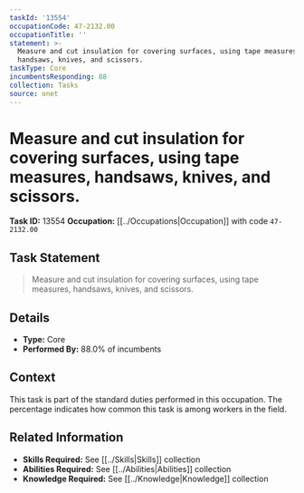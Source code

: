 ```yaml
---
taskId: '13554'
occupationCode: 47-2132.00
occupationTitle: ''
statement: >-
  Measure and cut insulation for covering surfaces, using tape measures,
  handsaws, knives, and scissors.
taskType: Core
incumbentsResponding: 88
collection: Tasks
source: onet
---
```

# Measure and cut insulation for covering surfaces, using tape measures, handsaws, knives, and scissors.

**Task ID:** 13554
**Occupation:** [[../Occupations|Occupation]] with code `47-2132.00`

## Task Statement

> Measure and cut insulation for covering surfaces, using tape measures, handsaws, knives, and scissors.

## Details

- **Type:** Core
- **Performed By:** 88.0% of incumbents

## Context

This task is part of the standard duties performed in this occupation. The percentage indicates how common this task is among workers in the field.

## Related Information

- **Skills Required:** See [[../Skills|Skills]] collection
- **Abilities Required:** See [[../Abilities|Abilities]] collection
- **Knowledge Required:** See [[../Knowledge|Knowledge]] collection

